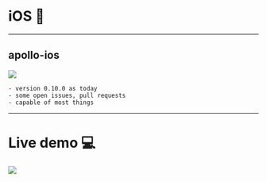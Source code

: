 
# iOS 📱

---

## apollo-ios

![](https://pbs.twimg.com/profile_images/1013932538262220800/cWKz64zs_400x400.jpg)

```notes
- version 0.10.0 as today
- some open issues, pull requests
- capable of most things
```

---


# Live demo 💻

![](https://media.giphy.com/media/4bWWKmUnn5E4/giphy.gif)
